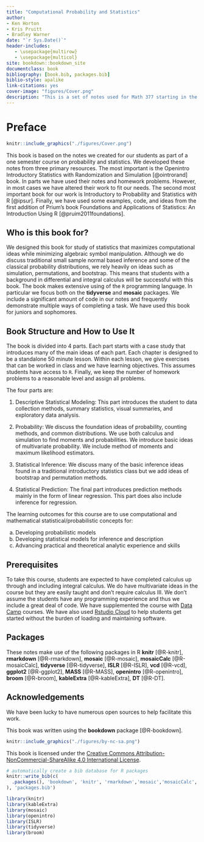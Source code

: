 ```yaml
--- 
title: "Computational Probability and Statistics"
author: 
- Ken Horton
- Kris Pruitt
- Bradley Warner
date: "`r Sys.Date()`"
header-includes:
   - \usepackage{multirow}
   - \usepackage{multicol}
site: bookdown::bookdown_site
documentclass: book
bibliography: [book.bib, packages.bib]
biblio-style: apalike
link-citations: yes
cover-image: "figures/Cover.png"
description: "This is a set of notes used for Math 377 starting in the fall of 2020 that has been compiled into a book."
---
```


# Preface {-}


```r
knitr::include_graphics("./figures/Cover.png")
```
  

This book is based on the notes we created for our students as part of a one semester course on probability and statistics. We developed these notes from three primary resources. The most important is the Openintro Introductory Statistics with Randomization and Simulation [@ointrorand] book. In parts we have used their notes and homework problems. However, in most cases we have altered their work to fit our needs. The second most important book for our work is Introductory to Probability and Statistics with R [@ipsur]. Finally, we have used some examples, code, and ideas from the first addition of Prium's book Foundations and Applications of Statistics: An Introduction Using R [@pruim2011foundations].  

## Who is this book for?

We designed this book for study of statistics that maximizes computational ideas while minimizing algebraic symbol manipulation. Although we do discuss traditional small sample normal based inference and some of the classical probability distributions, we rely heavily on ideas such as simulation, permutations, and bootstrap. This means that students with a background in differential and integral calculus will be successful with this book. The book makes extensive using of the `R` programming language. In particular we focus both on the **tidyverse** and **mosaic** packages. We include a significant amount of code in our notes and frequently demonstrate multiple ways of completing a task. We have used this book for juniors and sophomores.

## Book Structure and How to Use It

The book is divided into 4 parts. Each part starts with a case study that introduces many of the main ideas of each part. Each chapter is designed to be a standalone 50 minute lesson. Within each lesson, we give exercises that can be worked in class and we have learning objectives. This assumes students have access to `R`. Finally, we keep the number of homework problems to a reasonable level and assign all problems.

The four parts are:

1. Descriptive Statistical Modeling: This part introduces the student to data collection methods, summary statistics, visual summaries, and exploratory data analysis. 

2. Probability: We discuss the foundation ideas of probability, counting methods, and common distributions. We use both calculus and simulation to find moments and probabilities. We introduce basic ideas of multivariate probability. We include method of moments and maximum likelihood estimators.

3. Statistical Inference: We discuss many of the basic inference ideas found in a traditional introductory statistics class but we add ideas of bootstrap and permutation methods. 

4. Statistical Prediction: The final part introduces prediction methods mainly in the form of linear regression. This part does also include inference for regression.


The learning outcomes for this course are to use computational and mathematical statistical/probabilistic concepts for:

a.	Developing probabilistic models 
b.	Developing statistical models for inference and description
c.	Advancing practical and theoretical analytic experience and skills


## Prerequisites

To take this course, students are expected to have completed calculus up through and including integral calculus. We do have multivariate ideas in the course but they are easily taught and don't require calculus III.  We don't assume the students have any programming experience and thus we include a great deal of code. We have supplemented the course with [Data Camp](http://datacamp.com/) courses. We have also used [Rstudio Cloud](http://rstudio.cloud) to help students get started without the burden of loading and maintaining software.

## Packages

These notes make use of the following packages in R **knitr** [@R-knitr], **rmarkdown** [@R-rmarkdown], **mosaic** [@R-mosaic], **mosaicCalc** [@R-mosaicCalc], **tidyverse** [@R-tidyverse], **ISLR** [@R-ISLR], **vcd** [@R-vcd], **ggplot2** [@R-ggplot2], **MASS** [@R-MASS], **openintro** [@R-openintro], **broom** [@R-broom], **kableExtra** [@R-kableExtra], **DT** [@R-DT].

## Acknowledgements 

We have been lucky to have numerous open sources to help facilitate this work.  

This book was written using the **bookdown** package [@R-bookdown].

```r
knitr::include_graphics("./figures/by-nc-sa.png")  
``` 


This book is licensed under the [Creative Commons Attribution-NonCommercial-ShareAlike 4.0 International License](http://creativecommons.org/licenses/by-nc-sa/4.0/).

```r
# automatically create a bib database for R packages
knitr::write_bib(c(
  .packages(), 'bookdown', 'knitr', 'rmarkdown','mosaic','mosaicCalc','vcd','ISLR','tidyverse','ggplot2','MASS','openintro','broom','kableExtra','DT'
), 'packages.bib')
```

```r
library(knitr)
library(kableExtra)
library(mosaic)
library(openintro)
library(ISLR)
library(tidyverse)
library(broom)
```

